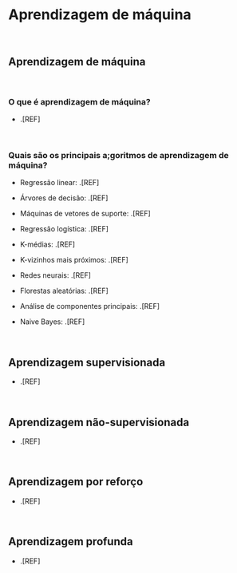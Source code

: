 # **Aprendizagem de máquina**

<br>

## Aprendizagem de máquina

<br>

### O que é aprendizagem de máquina?

-   .[REF]

<br>

### Quais são os principais a;goritmos de aprendizagem de máquina?

-  Regressão linear: .[REF]

-  Árvores de decisão: .[REF]

-  Máquinas de vetores de suporte: .[REF]

-  Regressão logística: .[REF]

-  K-médias: .[REF]

-  K-vizinhos mais próximos: .[REF]

-  Redes neurais: .[REF]

-  Florestas aleatórias: .[REF]

-  Análise de componentes principais: .[REF]

-  Naive Bayes: .[REF]

<br>

## Aprendizagem supervisionada

-   .[REF]

<br>

## Aprendizagem não-supervisionada

-   .[REF]

<br>

## Aprendizagem por reforço

-   .[REF]

<br>

## Aprendizagem profunda

-   .[REF]

<br>
